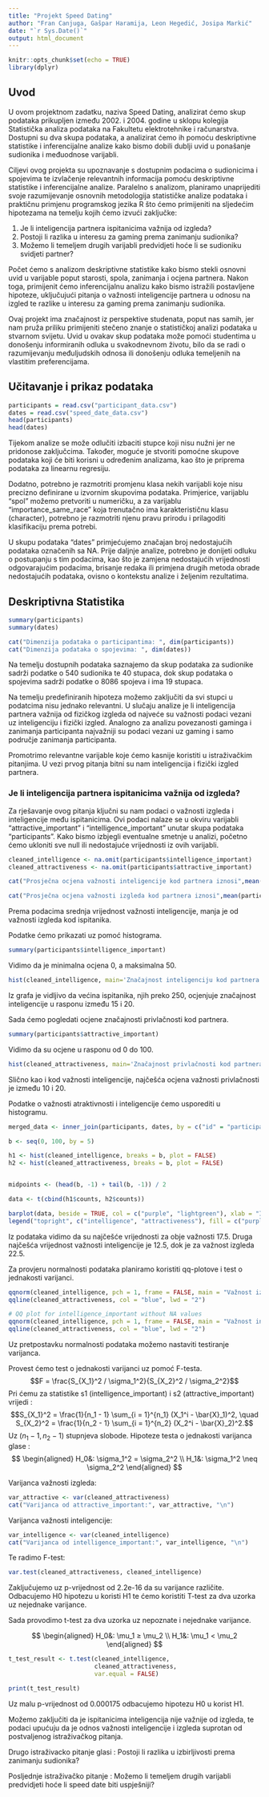 ```yaml
---
title: "Projekt Speed Dating"
author: "Fran Canjuga, Gašpar Haramija, Leon Hegedić, Josipa Markić"
date: "`r Sys.Date()`"
output: html_document
---
```


```r
knitr::opts_chunk$set(echo = TRUE)
library(dplyr)
```

## Uvod

U ovom projektnom zadatku, naziva Speed Dating, analizirat ćemo skup podataka prikupljen između 2002. i 2004. godine u sklopu kolegija Statistička analiza podataka na Fakultetu elektrotehnike i računarstva. Dostupni su dva skupa podataka, a analizirat ćemo ih pomoću deskriptivne statistike i inferencijalne analize kako bismo dobili dublji uvid u ponašanje sudionika i međuodnose varijabli.

Ciljevi ovog projekta su upoznavanje s dostupnim podacima o sudionicima i spojevima te izvlačenje relevantnih informacija pomoću deskriptivne statistike i inferencijalne analize. Paralelno s analizom, planiramo unaprijediti svoje razumijevanje osnovnih metodologija statističke analize podataka i praktičnu primjenu programskog jezika R što ćemo primijeniti na sljedećim hipotezama na temelju kojih ćemo izvući zaključke:

1. Je li inteligencija partnera ispitanicima važnija od izgleda?
2. Postoji li razlika u interesu za gaming prema zanimanju sudionika?
3. Možemo li temeljem drugih varijabli predvidjeti hoće li se sudioniku svidjeti partner?

Počet ćemo s analizom deskriptivne statistike kako bismo stekli osnovni uvid u varijable poput starosti, spola, zanimanja i ocjena partnera. Nakon toga, primijenit ćemo inferencijalnu analizu kako bismo istražili postavljene hipoteze, uključujući pitanja o važnosti inteligencije partnera u odnosu na izgled te razlike u interesu za gaming prema zanimanju sudionika.

Ovaj projekt ima značajnost iz perspektive studenata, poput nas samih, jer nam pruža priliku primijeniti stečeno znanje o statističkoj analizi podataka u stvarnom svijetu. Uvid u ovakav skup podataka može pomoći studentima u donošenju informiranih odluka u svakodnevnom životu, bilo da se radi o razumijevanju međuljudskih odnosa ili donošenju odluka temeljenih na vlastitim preferencijama.

## Učitavanje i prikaz podataka

```r
participants = read.csv("participant_data.csv")
dates = read.csv("speed_date_data.csv")
head(participants)
head(dates)
```

Tijekom analize se može odlučiti izbaciti stupce koji nisu nužni jer ne pridonose zaključcima. Također, moguće je stvoriti pomoćne skupove podataka koji će biti korisni u određenim analizama, kao što je priprema podataka za linearnu regresiju.

Dodatno, potrebno je razmotriti promjenu klasa nekih varijabli koje nisu precizno definirane u izvornim skupovima podataka. Primjerice, varijablu "spol" možemo pretvoriti u numeričku, a za varijablu "importance_same_race" koja trenutačno ima karakterističnu klasu (character), potrebno je razmotriti njenu pravu prirodu i prilagoditi klasifikaciju prema potrebi.

U skupu podataka "dates" primjećujemo značajan broj nedostajućih podataka označenih sa NA. Prije daljnje analize, potrebno je donijeti odluku o postupanju s tim podacima, kao što je zamjena nedostajućih vrijednosti odgovarajućim podacima, brisanje redaka ili primjena drugih metoda obrade nedostajućih podataka, ovisno o kontekstu analize i željenim rezultatima.

## Deskriptivna Statistika

```r
summary(participants)
summary(dates)
```

```r
cat("Dimenzija podataka o participantima: ", dim(participants))
cat("Dimenzija podataka o spojevima: ", dim(dates))
```

Na temelju dostupnih podataka saznajemo da skup podataka za sudionike sadrži podatke o 540 sudionika te 40 stupaca, dok skup podataka o spojevima sadrži podatke o 8086 spojeva i ima 19 stupaca.

Na temelju predefiniranih hipoteza možemo zaključiti da svi stupci u podatcima nisu jednako relevantni. U slučaju analize je li inteligencija partnera važnija od fizičkog izgleda od najveće su važnosti podaci vezani uz inteligenciju i fizički izgled. Analogno za analizu povezanosti gaminga i zanimanja participanta najvažniji su podaci vezani uz gaming i samo područje zanimanja participanta.

Promotrimo relevantne varijable koje ćemo kasnije koristiti u istraživačkim pitanjima.
U vezi prvog pitanja bitni su nam inteligencija i fizički izgled partnera.

### Je li inteligencija partnera ispitanicima važnija od izgleda?

Za rješavanje ovog pitanja ključni su nam podaci o važnosti izgleda i inteligencije među ispitanicima. Ovi podaci nalaze se u okviru varijabli "attractive_important" i "intelligence_important" unutar skupa podataka "participants". Kako bismo izbjegli eventualne smetnje u analizi, početno ćemo ukloniti sve null ili nedostajuće vrijednosti iz ovih varijabli.
```r
cleaned_intelligence <- na.omit(participants$intelligence_important)
cleaned_attractiveness <- na.omit(participants$attractive_important)
```

```r
cat("Prosječna ocjena važnosti inteligencije kod partnera iznosi",mean(participants$intelligence_important),'\n')
```

```r
cat("Prosječna ocjena važnosti izgleda kod partnera iznosi",mean(participants$attractive_important),'\n')
```

Prema podacima srednja vrijednost važnosti inteligencije, manja je od važnosti izgleda kod ispitanika.

Podatke ćemo prikazati uz pomoć histograma.

```r
summary(participants$intelligence_important)
```
Vidimo da je minimalna ocjena 0, a maksimalna 50.
```r
hist(cleaned_intelligence, main='Značajnost inteligenciju kod partnera', xlab='Intelligence', ylab='Frequency')
```
Iz grafa je vidljivo da većina ispitanika, njih preko 250, ocjenjuje značajnost inteligencije u rasponu između 15 i 20.

Sada ćemo pogledati ocjene značajnosti privlačnosti kod partnera. 
```r
summary(participants$attractive_important)
```
Vidimo da su ocjene u rasponu od 0 do 100.

```r
hist(cleaned_attractiveness, main='Značajnost privlačnosti kod partnera', xlab='Attractiveness', ylab='Frequency')
```
Slično kao i kod važnosti inteligencije, najčešća ocjena važnosti privlačnosti je između 10 i 20.

Podatke o važnosti atraktivnosti i inteligencije ćemo usporediti u histogramu.
```r
merged_data <- inner_join(participants, dates, by = c("id" = "participant_id"))

b <- seq(0, 100, by = 5)

h1 <- hist(cleaned_intelligence, breaks = b, plot = FALSE)
h2 <- hist(cleaned_attractiveness, breaks = b, plot = FALSE)


midpoints <- (head(b, -1) + tail(b, -1)) / 2

data <- t(cbind(h1$counts, h2$counts))

barplot(data, beside = TRUE, col = c("purple", "lightgreen"), xlab = "Importance", ylab = 'Frequency', names.arg = midpoints)
legend("topright", c("intelligence", "attractiveness"), fill = c("purple", "lightgreen"))
```
Iz podataka vidimo da su najčešće vrijednosti za obje važnosti 17.5. Druga najčešća vrijednost važnosti inteligencije je 12.5, dok je za važnost izgleda 22.5.

Za provjeru normalnosti podataka planiramo koristiti qq-plotove i test o jednakosti varijanci.
```r
qqnorm(cleaned_intelligence, pch = 1, frame = FALSE, main = "Važnost izgleda")
qqline(cleaned_attractiveness, col = "blue", lwd = "2")

# QQ plot for intelligence_important without NA values
qqnorm(cleaned_intelligence, pch = 1, frame = FALSE, main = "Važnost inteligencije")
qqline(cleaned_attractiveness, col = "blue", lwd = "2")
```

Uz pretpostavku normalnosti podataka možemo nastaviti testiranje varijanca.

Provest ćemo test o jednakosti varijanci uz pomoć F-testa.
$$F = \frac{S_{X_1}^2 / \sigma_1^2}{S_{X_2}^2 / \sigma_2^2}$$
Pri ćemu za statistike s1 (intelligence_important) i s2 (attractive_important) vrijedi :
$$S_{X_1}^2 = \frac{1}{n_1 - 1} \sum_{i = 1}^{n_1} (X_1^i - \bar{X}_1)^2, \quad S_{X_2}^2 = \frac{1}{n_2 - 1} \sum_{i = 1}^{n_2} (X_2^i - \bar{X}_2)^2.$$
Uz $(n_1 - 1, n_2 - 1)$ stupnjeva slobode.
Hipoteze testa o jednakosti varijanca glase :
$$ \begin{aligned}
H_0&: \sigma_1^2 = \sigma_2^2 \\
H_1&: \sigma_1^2 \neq \sigma_2^2
\end{aligned} $$

Varijanca važnosti izgleda:
```r
var_attractive <- var(cleaned_attractiveness)
cat("Varijanca od attractive_important:", var_attractive, "\n")
```

Varijanca važnosti inteligencije:
```r
var_intelligence <- var(cleaned_intelligence)
cat("Varijanca od intelligence_important:", var_intelligence, "\n")
```

Te radimo F-test:
```r
var.test(cleaned_attractiveness, cleaned_intelligence)
```
Zaključujemo uz p-vrijednost od 2.2e-16 da su varijance različite. Odbacujemo H0 hipotezu u koristi H1 te ćemo koristiti T-test za dva uzorka uz nejednake varijance. 

Sada provodimo t-test za dva uzorka uz nepoznate i nejednake varijance.

$$ \begin{aligned}
H_0&: \mu_1  ≥  \mu_2 \\
H_1&: \mu_1 < \mu_2
\end{aligned} $$
```r
t_test_result <- t.test(cleaned_intelligence, 
                        cleaned_attractiveness, 
                        var.equal = FALSE)

print(t_test_result)
```
Uz malu p-vrijednost od 0.000175 odbacujemo hipotezu H0 u korist H1.

Možemo zaključiti da je ispitanicima inteligencija nije važnije od izgleda, te podaci upućuju da je odnos važnosti inteligencije i izgleda suprotan od postvaljenog istraživačkog pitanja.


Drugo istraživacko pitanje glasi : Postoji li razlika u izbirljivosti prema zanimanju sudionika?

Posljednje istraživačko pitanje : Možemo li temeljem drugih varijabli predvidjeti hoće li speed date biti uspješniji?

